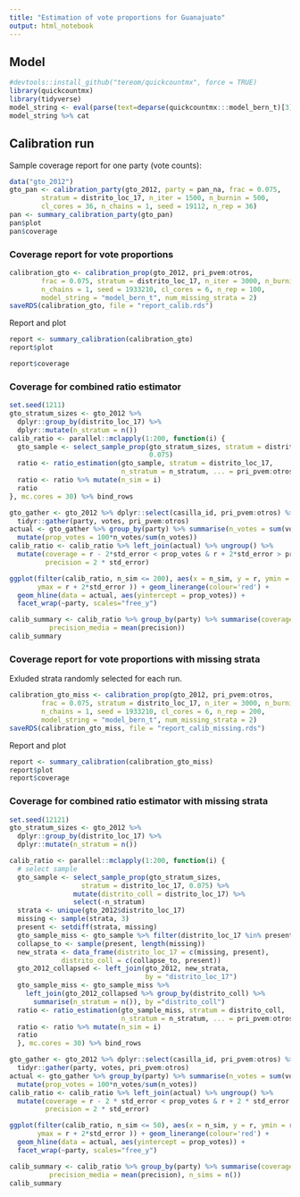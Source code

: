 ```yaml
---
title: "Estimation of vote proportions for Guanajuato"
output: html_notebook
---
```


## Model


```r
#devtools::install_github("tereom/quickcountmx", force = TRUE)
library(quickcountmx)
library(tidyverse)
model_string <- eval(parse(text=deparse(quickcountmx:::model_bern_t)[3]))
model_string %>% cat
```


## Calibration run

Sample coverage report for one party (vote counts):

```r
data("gto_2012")
gto_pan <- calibration_party(gto_2012, party = pan_na, frac = 0.075,
        stratum = distrito_loc_17, n_iter = 1500, n_burnin = 500, 
        cl_cores = 36, n_chains = 1, seed = 19112, n_rep = 36)
pan <- summary_calibration_party(gto_pan)
pan$plot
pan$coverage
```





### Coverage report for vote proportions


```r
calibration_gto <- calibration_prop(gto_2012, pri_pvem:otros,
        frac = 0.075, stratum = distrito_loc_17, n_iter = 3000, n_burnin = 1500, 
        n_chains = 1, seed = 1933210, cl_cores = 6, n_rep = 100, 
        model_string = "model_bern_t", num_missing_strata = 2)
saveRDS(calibration_gto, file = "report_calib.rds")
```

Report and plot

```r
report <- summary_calibration(calibration_gto)
report$plot
```


```r
report$coverage
```


### Coverage for combined ratio estimator

```r
set.seed(1211)
gto_stratum_sizes <- gto_2012 %>%
  dplyr::group_by(distrito_loc_17) %>%
  dplyr::mutate(n_stratum = n())
calib_ratio <- parallel::mclapply(1:200, function(i) {
  gto_sample <- select_sample_prop(gto_stratum_sizes, stratum = distrito_loc_17, 
                                   0.075)
  ratio <- ratio_estimation(gto_sample, stratum = distrito_loc_17, 
                            n_stratum = n_stratum, ... = pri_pvem:otros)
  ratio <- ratio %>% mutate(n_sim = i)
  ratio 
}, mc.cores = 30) %>% bind_rows
```

```r
gto_gather <- gto_2012 %>% dplyr::select(casilla_id, pri_pvem:otros) %>%
  tidyr::gather(party, votes, pri_pvem:otros)
actual <- gto_gather %>% group_by(party) %>% summarise(n_votes = sum(votes)) %>%
  mutate(prop_votes = 100*n_votes/sum(n_votes))
calib_ratio <- calib_ratio %>% left_join(actual) %>% ungroup() %>%
  mutate(coverage = r - 2*std_error < prop_votes & r + 2*std_error > prop_votes,
         precision = 2 * std_error)
```



```r
ggplot(filter(calib_ratio, n_sim <= 200), aes(x = n_sim, y = r, ymin = r - 2*std_error,
       ymax = r + 2*std_error )) + geom_linerange(colour='red') +
  geom_hline(data = actual, aes(yintercept = prop_votes)) + 
  facet_wrap(~party, scales="free_y")
```

```r
calib_summary <- calib_ratio %>% group_by(party) %>% summarise(coverage = mean(coverage), 
          precision_media = mean(precision))
calib_summary
```


### Coverage report for vote proportions with missing strata

Exluded strata randomly selected for each run.

```r
calibration_gto_miss <- calibration_prop(gto_2012, pri_pvem:otros,
        frac = 0.075, stratum = distrito_loc_17, n_iter = 3000, n_burnin = 1500, 
        n_chains = 1, seed = 1933210, cl_cores = 6, n_rep = 200, 
        model_string = "model_bern_t", num_missing_strata = 2)
saveRDS(calibration_gto_miss, file = "report_calib_missing.rds")
```

Report and plot

```r
report <- summary_calibration(calibration_gto_miss)
report$plot
report$coverage
```


### Coverage for combined ratio estimator with missing strata

```r
set.seed(12121)
gto_stratum_sizes <- gto_2012 %>%
  dplyr::group_by(distrito_loc_17) %>%
  dplyr::mutate(n_stratum = n())

calib_ratio <- parallel::mclapply(1:200, function(i) {
  # select sample
  gto_sample <- select_sample_prop(gto_stratum_sizes, 
                  stratum = distrito_loc_17, 0.075) %>%
                mutate(distrito_coll = distrito_loc_17) %>%
                select(-n_stratum)
  strata <- unique(gto_2012$distrito_loc_17)
  missing <- sample(strata, 3)
  present <- setdiff(strata, missing)
  gto_sample_miss <- gto_sample %>% filter(distrito_loc_17 %in% present)
  collapse_to <- sample(present, length(missing))
  new_strata <- data_frame(distrito_loc_17 = c(missing, present), 
             distrito_coll = c(collapse_to, present)) 
  gto_2012_collapsed <- left_join(gto_2012, new_strata, 
                                  by = "distrito_loc_17") 
  gto_sample_miss <- gto_sample_miss %>%
    left_join(gto_2012_collapsed %>% group_by(distrito_coll) %>%
      summarise(n_stratum = n()), by ="distrito_coll")
  ratio <- ratio_estimation(gto_sample_miss, stratum = distrito_coll, 
                            n_stratum = n_stratum, ... = pri_pvem:otros)
  ratio <- ratio %>% mutate(n_sim = i)
  ratio 
  }, mc.cores = 30) %>% bind_rows

```

```r
gto_gather <- gto_2012 %>% dplyr::select(casilla_id, pri_pvem:otros) %>%
  tidyr::gather(party, votes, pri_pvem:otros)
actual <- gto_gather %>% group_by(party) %>% summarise(n_votes = sum(votes)) %>%
  mutate(prop_votes = 100*n_votes/sum(n_votes))
calib_ratio <- calib_ratio %>% left_join(actual) %>% ungroup() %>%
  mutate(coverage = r - 2 * std_error < prop_votes & r + 2 * std_error > prop_votes,
         precision = 2 * std_error)
```



```r
ggplot(filter(calib_ratio, n_sim <= 50), aes(x = n_sim, y = r, ymin = r - 2*std_error,
       ymax = r + 2*std_error )) + geom_linerange(colour='red') +
  geom_hline(data = actual, aes(yintercept = prop_votes)) + 
  facet_wrap(~party, scales="free_y")
```

```r
calib_summary <- calib_ratio %>% group_by(party) %>% summarise(coverage = mean(coverage), 
          precision_media = mean(precision), n_sims = n())
calib_summary
```
